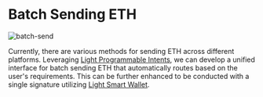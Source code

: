 # Batch Sending ETH

![batch-send](https://assets.light.so/paper/batch-send.png)

Currently, there are various methods for sending ETH across different platforms.
Leveraging [Light Programmable Intents](/light-programmable-intents), we can develop a unified interface for batch sending ETH that automatically routes based on the user's requirements.
This can be further enhanced to be conducted with a single signature utilizing [Light Smart Wallet](/light-smart-wallet).

